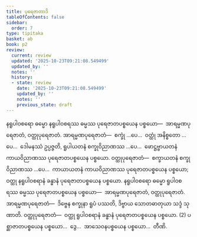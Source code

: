 ```yaml
---
title: ပုရေဇာတာဒိ
tableOfContents: false
sidebar:
  order: 7
type: tipitaka
basket: ab
book: p2
review:
  current: review
  updated: '2025-10-23T09:21:08.549499'
  updated_by: ''
  notes: ''
  history:
  - state: review
    date: '2025-10-23T09:21:08.549499'
    updated_by: ''
    notes: ''
    previous_state: draft
---
```



<ReviewStatus review={frontmatter.review} showDetails={true} />

<HypothesisAnnotation frontmatter={frontmatter} />

<DynamicBreadcrumb />

<Division number="254" book="p2" e="ch" v="38" p="467">

<Paragraph number="4631" book="p2">
နရူပါဝစရော ဓမ္မော နရူပါဝစရဿ ဓမ္မဿ ပုရေဇာတပစ္စယေန ပစ္စယော—  အာရမ္မဏပုရေဇာတံ, ဝတ္ထုပုရေဇာတံ. <Emphasis>အာရမ္မဏပုရေဇာတံ</Emphasis>—  စက္ခုံ …ပေ…  ဝတ္ထုံ အနိစ္စတော …ပေ…  ဒေါမနဿံ ဥပ္ပဇ္ဇတိ, ရူပါယတနံ စက္ခုဝိညာဏဿ …ပေ…  ဖောဋ္ဌဗ္ဗာယတနံ ကာယဝိညာဏဿ ပုရေဇာတပစ္စယေန ပစ္စယော. <Emphasis>ဝတ္ထုပုရေဇာတံ</Emphasis>—  စက္ခာယတနံ စက္ခုဝိညာဏဿ …ပေ…  ကာယာယတနံ ကာယဝိညာဏဿ ပုရေဇာတပစ္စယေန ပစ္စယော; ဝတ္ထု နရူပါဝစရာနံ ခန္ဓာနံ ပုရေဇာတပစ္စယေန ပစ္စယော. နရူပါဝစရော ဓမ္မော ရူပါဝစရဿ ဓမ္မဿ ပုရေဇာတပစ္စယေန ပစ္စယော—  အာရမ္မဏပုရေဇာတံ, ဝတ္ထုပုရေဇာတံ. <Emphasis>အာရမ္မဏပုရေဇာတံ</Emphasis>—  ဒိဗ္ဗေန စက္ခုနာ ရူပံ ပဿတိ, ဒိဗ္ဗာယ သောတဓာတုယာ သဒ္ဒံ သုဏာတိ. <Emphasis>ဝတ္ထုပုရေဇာတံ</Emphasis>—  ဝတ္ထု ရူပါဝစရာနံ ခန္ဓာနံ ပုရေဇာတပစ္စယေန ပစ္စယော. (2)
</Paragraph>

<Paragraph number="4632" book="p2">
ပစ္ဆာဇာတပစ္စယေန ပစ္စယော…  ဒွေ…  အာသေဝနပစ္စယေန ပစ္စယော…  တီဏိ.
</Paragraph>
</Division>